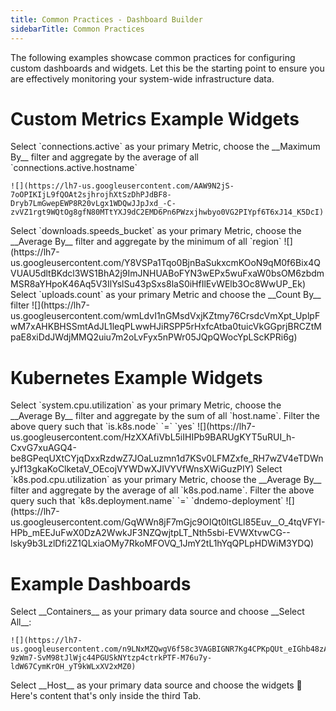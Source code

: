 ```yaml
---
title: Common Practices - Dashboard Builder
sidebarTitle: Common Practices
---
```


The following examples showcase common practices for configuring custom dashboards and widgets. Let this be the starting point to ensure you are effectively monitoring your system-wide infrastructure data.

# Custom Metrics Example Widgets

<Tabs>
  <Tab title="Gauge Active Connections">
    Select `connections.active` as your primary Metric, choose the __Maximum By__ filter and aggregate by the average of all `connections.active.hostname`

    ![](https://lh7-us.googleusercontent.com/AAW9N2jS-7oOPIKIjL9fQOAt2sjhrojhXtSzDhPJdBF8-Dryb7LmGwepEWP8R20vLgx1WDQwJJpJxd_-C-zvVZ1rgt9WQtOg8gfN80MTtYXJ9dC2EMD6Pn6PWzxjhwbyo0VG2PIYpf6T6xJ14_K5DcI)
  </Tab>
  <Tab title="Histogram - Download Speeds">
    Select `downloads.speeds_bucket` as your primary Metric, choose the __Average By__ filter and aggregate by the minimum of all `region`
    ![](https://lh7-us.googleusercontent.com/Y8VSPa1Tqo0BjnBaSukxcmKOoN9qM0f6Bix4QVUAU5dltBKdcl3WS1BhA2j9ImJNHUABoFYN3wEPx5wuFxaW0bsOM6zbdmMSR8aYHpoK46Aq5V3IlYslSu43pSxs8laS0iHfIlEvWElb3Oc8WwUP_Ek)
  </Tab>
  <Tab title="Counter - User Downloads">
    Select `uploads.count` as your primary Metric and choose the __Count By__ filter
    ![](https://lh7-us.googleusercontent.com/wmLdvI1nGMsdVxjKZtmy76CrsdcVmXpt_UplpFwM7xAHKBHSSmtAdJL1leqPLwwHJiRSPP5rHxfcAtba0tuicVkGGprjBRCZtMpaE8xiDdJWdjMMQ2uiu7m2oLvFyx5nPWr05JQpQWocYpLScKPRi6g)
  </Tab>

</Tabs>

# Kubernetes Example Widgets

<Tabs>

  <Tab title="Node CPU %">
    Select `system.cpu.utilization` as your primary Metric, choose the __Average By__ filter and aggregate by the sum of all `host.name`. Filter the above query such that `is.k8s.node` `=` `yes`
    ![](https://lh7-us.googleusercontent.com/HzXXAfiVbL5iIHIPb9BARUgKYT5uRUI_h-CxvG7xuAGQ4-be8GPeqUXtCYjqDxxRzdwZ7JOaLuzmn1d7KSv0LFMZxfe_RH7wZV4eTDWnyJf13gkaKoClketaV_OEcojVYWDwXJIVYVfWnsXWiGuzPIY)
  </Tab>
  <Tab title="Pod CPU - Same Deployment">
    Select `k8s.pod.cpu.utilization` as your primary Metric, choose the __Average By__ filter and aggregate by the average of all `k8s.pod.name`. Filter the above query such that `k8s.deployment.name` `=` `dndemo-deployment`
    ![](https://lh7-us.googleusercontent.com/GqWWn8jF7mGjc9OIQt0ltGLl85Euv__O_4tqVFYI-HPb_mEEJuFwX0DzA2WwkJF3NZQwjtpLT_Nth5sbi-EVWXtvwCG--lsky9b3LzlDfi2Z1QLxiaOMy7RkoMFOVQ_1JmY2tL1hYqQPLpHDWiM3YDQ)
  </Tab>

</Tabs>


# Example Dashboards

<Tabs>
  <Tab title="Container Dashboard">
    Select __Containers__ as your primary data source and choose __Select All__:

    ![](https://lh7-us.googleusercontent.com/n9LNxMZQwgV6f58c3VAGBIGNR7Kg4CPKpQUt_eIGhb48zADM0imwsU5HLq84pxbhnbdk0RGVD3vCEh-9zWm7-SvM98tJlWjc44PGUSkNYtzp4ctrkPTF-M76u7y-ldW67CymKrOH_yT9kWLxXV2xMZ0)
  </Tab>
  <Tab title="Host Dashboard">
    Select __Host__ as your primary data source and choose the widgets
  </Tab>
  <Tab title="Dashboard #3">
    💪 Here's content that's only inside the third Tab.
  </Tab>
</Tabs>




